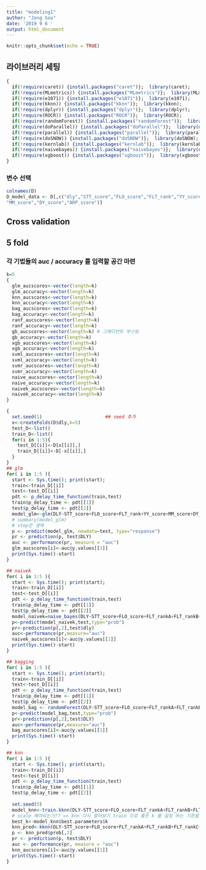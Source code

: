 ```yaml
---
title: "modeling1"
author: "Jong Soo"
date: '2019 9 6 '
output: html_document
---
```


```r
knitr::opts_chunk$set(echo = TRUE)
```

## 라이브러리 세팅

```r
{
  if(!require(caret)) {install.packages("caret")};  library(caret);
  if(!require(MLmetrics)) {install.packages("MLmetrics")};  library(MLmetrics);
  if(!require(e1071)) {install.packages("e1071")};  library(e1071);
  if(!require(kknn)) {install.packages("kknn")};  library(kknn);
  if(!require(dplyr)) {install.packages("dplyr")};  library(dplyr);
  if(!require(ROCR)) {install.packages("ROCR")};  library(ROCR);
  if(!require(randomForest)) {install.packages("randomForest")};  library(randomForest);
  if(!require(doParallel)) {install.packages("doParallel")};  library(doParallel);
  if(!require(parallel)) {install.packages("parallel")};  library(parallel);
  if(!require(doSNOW)) {install.packages("doSNOW")};  library(doSNOW);
  if(!require(kernlab)) {install.packages("kernlab")};  library(kernlab);
  if(!require(naivebayes)) {install.packages("naivebayes")};  library(naivebayes);
  if(!require(xgboost)) {install.packages("xgboost")};  library(xgboost);
}
```
### 변수 선택 

```r
colnames(D)
D_model_data <- D[,c("dly","STT_score","FLO_score","FLT_rank","YY_score",
"MM_score","DY_score","ARP_score")]
```

## Cross validation
## 5 fold
### 각 기법들의 auc / accuracy 를 입력할 공간 마련
```r
k=5   
{
  glm_aucscores<-vector(length=k)
  glm_accuracy<-vector(length=k)
  knn_aucscores<-vector(length=k)
  knn_accuracy<-vector(length=k)
  bag_aucscores<-vector(length=k)
  bag_accuracy<-vector(length=k)
  ranf_aucscores<-vector(length=k)
  ranf_accuracy<-vector(length=k)
  gb_aucscores<-vector(length=k) # 그래디언트 부스팅
  gb_accuracy<-vector(length=k)
  xgb_aucscores<-vector(length=k)
  xgb_accuracy<-vector(length=k)
  svml_aucscores<-vector(length=k)
  svml_accuracy<-vector(length=k)
  svmr_aucscores<-vector(length=k)
  svmr_accuracy<-vector(length=k)
  naive_aucscores<-vector(length=k)
  naive_accuracy<-vector(length=k)
  naivek_aucscores<-vector(length=k)
  naivek_accuracy<-vector(length=k)
}
```




```r
{
  set.seed(1)                       ## seed 추가 
  x<-createFolds(D$dly,k=5)
  test_D<-list()
  train_D<-list()
  for(i in 1:5){
    test_D[[i]]<-D[x[[i]],]
    train_D[[i]]<-D[-x[[i]],]
  }
}
## glm
for( i in 1:5 ){
  start <- Sys.time(); print(start);
  train<-train_D[[i]]
  test<-test_D[[i]]
  pdt <- p_delay_time_function(train,test)
  train$p_delay_time <- pdt[[1]]
  test$p_delay_time <- pdt[[2]]
  model_glm<-glm(DLY~STT_score+FLO_score+FLT_rank+YY_score+MM_score+DY_score+ARP_score+p_delay_time,family='binomial',data=train) 
  # summary(model_glm)
  # step은 생략
  p <- predict(model_glm, newdata=test, type="response")
  pr <- prediction(p, test$DLY)
  auc <- performance(pr, measure = "auc")
  glm_aucscores[i]<-auc@y.values[[1]]
  print(Sys.time()-start)
}

## naivek
for( i in 1:5 ){
  start <- Sys.time(); print(start);
  train<-train_D[[i]]
  test<-test_D[[i]]
  pdt <- p_delay_time_function(train,test)
  train$p_delay_time <- pdt[[1]]
  test$p_delay_time <- pdt[[2]]
  model_naivek=naive_bayes(DLY~STT_score+FLO_score+FLT_rankA+FLT_rankB+FLT_rankC+FLT_rankD+YY_score+MM_score+DY_score+ARP_score+p_delay_time,usekernel=T, data=train)
  p<-predict(model_naivek,test,type="prob")
  pr<-prediction(p[,2],test$dly)
  auc<-performance(pr,measure="auc")
  naivek_aucscores[i]<-auc@y.values[[1]]
  print(Sys.time()-start)
}

## bagging
for( i in 1:5 ){
  start <- Sys.time(); print(start);
  train<-train_D[[i]]
  test<-test_D[[i]]
  pdt <- p_delay_time_function(train,test)
  train$p_delay_time <- pdt[[1]]
  test$p_delay_time <- pdt[[2]]
  model_bag <- randomForest(DLY~STT_score+FLO_score+FLT_rankA+FLT_rankB+FLT_rankC+FLT_rankD+YY_score+MM_score+DY_score+ARP_score+p_delay_time,data=train,mtry=(11-1),importance=TRUE,ntree=50) 
  p<-predict(model_bag,test,type="prob")    
  pr<-prediction(p[,2],test$DLY)
  auc<-performance(pr,measure="auc")
  bag_aucscores[i]<-auc@y.values[[1]]
  print(Sys.time()-start)
}

## knn
for( i in 1:5 ){
  start <- Sys.time(); print(start);
  train<-train_D[[i]]
  test<-test_D[[i]]
  pdt <- p_delay_time_function(train,test)
  train$p_delay_time <- pdt[[1]]
  test$p_delay_time <- pdt[[2]]
  
  set.seed(5)
  model_knn<-train.kknn(DLY~STT_score+FLO_score+FLT_rankA+FLT_rankB+FLT_rankC+FLT_rankD+YY_score+MM_score+DY_score+ARP_score+p_delay_time,train,ks=seq(3,50,by=4),scale=TRUE,kcv=5)  
  # scale 해야되는가?? => knn 다시 알아보기 train 으로 좋은 k 를 설정 하는 기준을 auc로 하면 더좋아질수 잇더 .
  best_k<-model_knn$best.parameters$k
  knn_pred<-kknn(DLY~STT_score+FLO_score+FLT_rankA+FLT_rankB+FLT_rankC+FLT_rankD+YY_score+MM_score+DY_score+ARP_score+p_delay_time,train,test,k=best_k,scale=TRUE)
  p <- knn_pred$prob[,2]
  pr <- prediction(p, test$DLY)
  auc <- performance(pr, measure = "auc")
  knn_aucscores[i]<-auc@y.values[[1]]
  print(Sys.time()-start)
}

```